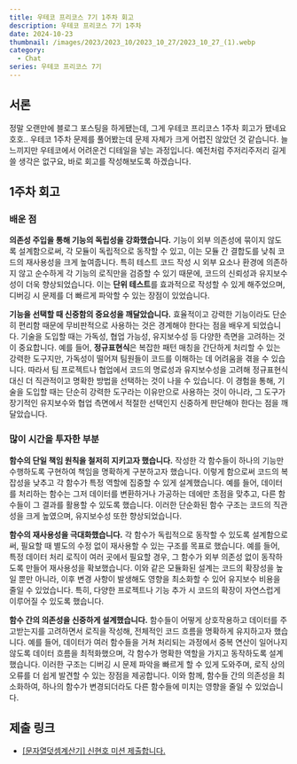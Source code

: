```yaml
---
title: 우테코 프리코스 7기 1주차 회고
description: 우테코 프리코스 7기 1주차
date: 2024-10-23
thumbnail: /images/2023/2023_10/2023_10_27/2023_10_27_(1).webp
category:
  - Chat
series: 우테코 프리코스 7기
---
```


## 서론

정말 오랜만에 블로그 포스팅을 하게됐는데, 그게 우테코 프리코스 1주차 회고가 됐네요 호호..
우테코 1주차 문제를 풀어봤는데 문제 자체가 크게 어렵진 않았던 것 같습니다. 늘 느끼지만 우테코에서 어려운건 디테일을 넣는 과정입니다.
예전처럼 주저리주저리 길게 쓸 생각은 없구요, 바로 회고를 작성해보도록 하겠습니다.

## 1주차 회고

### 배운 점

**의존성 주입을 통해 기능의 독립성을 강화했습니다.**
기능이 외부 의존성에 묶이지 않도록 설계함으로써, 각 모듈이 독립적으로 동작할 수 있고, 이는 모듈 간 결합도를 낮춰 코드의 재사용성을 크게 높여줍니다. 특히 테스트 코드 작성 시 외부 요소나 환경에 의존하지 않고 순수하게 각 기능의 로직만을 검증할 수 있기 때문에, 코드의 신뢰성과 유지보수성이 더욱 향상되었습니다. 이는 **단위 테스트**를 효과적으로 작성할 수 있게 해주었으며, 디버깅 시 문제를 더 빠르게 파악할 수 있는 장점이 있었습니다.

**기능을 선택할 때 신중함의 중요성을 깨달았습니다.**
효율적이고 강력한 기능이라도 단순히 편리함 때문에 무비판적으로 사용하는 것은 경계해야 한다는 점을 배우게 되었습니다.
기술을 도입할 때는 가독성, 협업 가능성, 유지보수성 등 다양한 측면을 고려하는 것이 중요합니다. 예를 들어, **정규표현식**은 복잡한 패턴 매칭을 간단하게 처리할 수 있는 강력한 도구지만, 가독성이 떨어져 팀원들이 코드를 이해하는 데 어려움을 겪을 수 있습니다. 따라서 팀 프로젝트나 협업에서 코드의 명료성과 유지보수성을 고려해 정규표현식 대신 더 직관적이고 명확한 방법을 선택하는 것이 나을 수 있습니다. 이 경험을 통해, 기술을 도입할 때는 단순히 강력한 도구라는 이유만으로 사용하는 것이 아니라, 그 도구가 장기적인 유지보수와 협업 측면에서 적절한 선택인지 신중하게 판단해야 한다는 점을 깨달았습니다.

### 많이 시간을 투자한 부분

**함수의 단일 책임 원칙을 철저히 지키고자 했습니다.**
작성한 각 함수들이 하나의 기능만 수행하도록 구현하여 책임을 명확하게 구분하고자 했습니다. 이렇게 함으로써 코드의 복잡성을 낮추고 각 함수가 특정 역할에 집중할 수 있게 설계했습니다. 예를 들어, 데이터를 처리하는 함수는 그저 데이터를 변환하거나 가공하는 데에만 초점을 맞추고, 다른 함수들이 그 결과를 활용할 수 있도록 했습니다. 이러한 단순화된 함수 구조는 코드의 직관성을 크게 높였으며, 유지보수성 또한 향상되었습니다.

**함수의 재사용성을 극대화했습니다.**
각 함수가 독립적으로 동작할 수 있도록 설계함으로써, 필요할 때 별도의 수정 없이 재사용할 수 있는 구조를 목표로 했습니다. 예를 들어, 특정 데이터 처리 로직이 여러 곳에서 필요할 경우, 그 함수가 외부 의존성 없이 동작하도록 만들어 재사용성을 확보했습니다. 이와 같은 모듈화된 설계는 코드의 확장성을 높일 뿐만 아니라, 이후 변경 사항이 발생해도 영향을 최소화할 수 있어 유지보수 비용을 줄일 수 있었습니다. 특히, 다양한 프로젝트나 기능 추가 시 코드의 확장이 자연스럽게 이루어질 수 있도록 했습니다.

**함수 간의 의존성을 신중하게 설계했습니다.**
함수들이 어떻게 상호작용하고 데이터를 주고받는지를 고려하면서 로직을 작성해, 전체적인 코드 흐름을 명확하게 유지하고자 했습니다. 예를 들어, 데이터가 여러 함수들을 거쳐 처리되는 과정에서 중복 연산이 일어나지 않도록 데이터 흐름을 최적화했으며, 각 함수가 명확한 역할을 가지고 동작하도록 설계했습니다. 이러한 구조는 디버깅 시 문제 파악을 빠르게 할 수 있게 도와주며, 로직 상의 오류를 더 쉽게 발견할 수 있는 장점을 제공합니다. 이와 함께, 함수들 간의 의존성을 최소화하여, 하나의 함수가 변경되더라도 다른 함수들에 미치는 영향을 줄일 수 있었습니다.

## 제출 링크

- [[문자열덧셈계산기] 신현호 미션 제출합니다.](https://github.com/woowacourse-precourse/javascript-calculator-7/pull/186)
